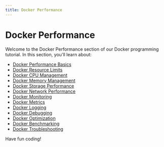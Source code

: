 ```yaml
---
title: Docker Performance
---
```


# Docker Performance

Welcome to the Docker Performance section of our Docker programming tutorial. In this section, you'll learn about:

- [Docker Performance Basics](./0-docker-performance-basics.mdx)
- [Docker Resource Limits](./1-docker-resource-limits.mdx)
- [Docker CPU Management](./2-docker-cpu-management.mdx)
- [Docker Memory Management](./3-docker-memory-management.mdx)
- [Docker Storage Performance](./4-docker-storage-performance.mdx)
- [Docker Network Performance](./5-docker-network-performance.mdx)
- [Docker Monitoring](./6-docker-monitoring.mdx)
- [Docker Metrics](./7-docker-metrics.mdx)
- [Docker Logging](./8-docker-logging.mdx)
- [Docker Debugging](./9-docker-debugging.mdx)
- [Docker Optimization](./10-docker-optimization.mdx)
- [Docker Benchmarking](./11-docker-benchmarking.mdx)
- [Docker Troubleshooting](./12-docker-troubleshooting.mdx)

Have fun coding!